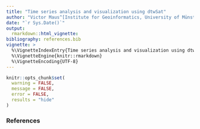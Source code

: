 ```yaml
---
title: "Time series analysis and visualization using dtwSat"
author: "Victor Maus^[Institute for Geoinformatics, University of Münster, Heisenbergstraße 2, 48149 Münster, Germany], ^[National Institute for Space Research, Avenida dos Astronautas 1758, 12227010, São José dos Campos, Brazil.]"
date: "`r Sys.Date()`"
output: 
  rmarkdown::html_vignette:
bibliography: references.bib
vignette: >
  %\VignetteIndexEntry{Time series analysis and visualization using dtwSat}
  %\VignetteEngine{knitr::rmarkdown}
  %\VignetteEncoding{UTF-8}
---
```


```r
knitr::opts_chunk$set(
  warning = FALSE,
  message = FALSE,
  error = FALSE,
  results = "hide"
)
```


### References
